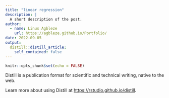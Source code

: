 ```yaml
---
title: "linear regression"
description: |
  A short description of the post.
author:
  - name: Linus Agbleze
    url: https://agbleze.github.io/Portfolio/
date: 2022-09-05
output:
  distill::distill_article:
    self_contained: false
---
```



```r
knitr::opts_chunk$set(echo = FALSE)
```

Distill is a publication format for scientific and technical writing, native to the web.

Learn more about using Distill at <https://rstudio.github.io/distill>.


